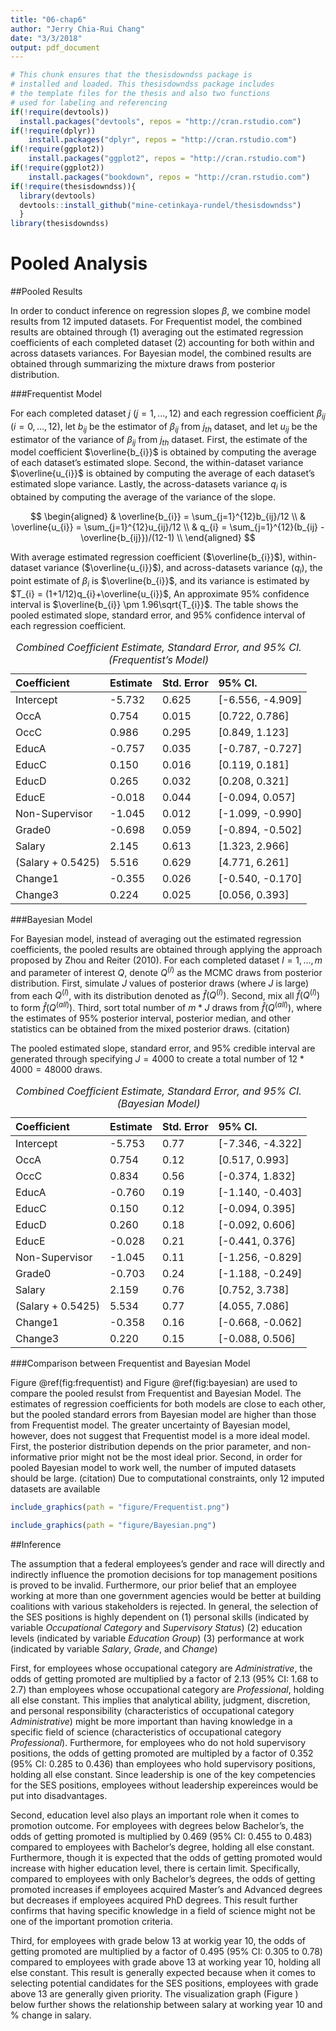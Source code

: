 ```yaml
---
title: "06-chap6"
author: "Jerry Chia-Rui Chang"
date: "3/3/2018"
output: pdf_document
---
```


```r
# This chunk ensures that the thesisdowndss package is
# installed and loaded. This thesisdowndss package includes
# the template files for the thesis and also two functions
# used for labeling and referencing
if(!require(devtools))
  install.packages("devtools", repos = "http://cran.rstudio.com")
if(!require(dplyr))
    install.packages("dplyr", repos = "http://cran.rstudio.com")
if(!require(ggplot2))
    install.packages("ggplot2", repos = "http://cran.rstudio.com")
if(!require(ggplot2))
    install.packages("bookdown", repos = "http://cran.rstudio.com")
if(!require(thesisdowndss)){
  library(devtools)
  devtools::install_github("mine-cetinkaya-rundel/thesisdowndss")
  }
library(thesisdowndss)
```

# Pooled Analysis

##Pooled Results

In order to conduct inference on regression slopes $\beta$, we combine model results from 12 imputed datasets. For Frequentist model, the combined results are obtained through (1) averaging out the estimated regression coefficients of each completed dataset (2) accounting for both within and across datasets variances. For Bayesian model, the combined results are obtained through summarizing the mixture draws from posterior distribution.

###Frequentist Model

For each completed dataset $j$ ($j = 1,...,12$) and each regression coefficient $\beta_{ij}$ ($i = 0,...,12$), let $b_{ij}$ be the estimator of $\beta_{ij}$ from $j_{th}$ dataset, and let $u_{ij}$ be the estimator of the variance of $\beta_{ij}$ from $j_{th}$ dataset.  First, the estimate of the model coefficient $\overline{b_{i}}$ is obtained by computing the average of each dataset's estimated slope. Second, the within-dataset variance $\overline{u_{i}}$ is obtained by computing the average of each dataset's estimated slope variance. Lastly, the across-datasets variance $q_{i}$ is obtained by computing the average of the variance of the slope.

$$
\begin{aligned}
& \overline{b_{i}} = \sum_{j=1}^{12}b_{ij}/12 \\
& \overline{u_{i}} = \sum_{j=1}^{12}u_{ij}/12 \\
& q_{i} = \sum_{j=1}^{12}(b_{ij} -\overline{b_{ij}})/(12-1) \\
\end{aligned}
$$

With average estimated regression coefficient ($\overline{b_{i}}$), within-dataset variance ($\overline{u_{i}}$), and across-datasets variance ($q_{i}$), the point estimate of $\beta_{i}$ is $\overline{b_{i}}$, and its variance is estimated by $T_{i} = (1+1/12)q_{i}+\overline{u_{i}}$, An approximate 95% confidence interval is $\overline{b_{i}} \pm 1.96\sqrt{T_{i}}$. The table shows the pooled estimated slope, standard error, and 95% confidence interval of each regression coefficient.

|Coefficient | Estimate | Std. Error | 95% CI. | 
| :--- | :--- | :--- | :--- | 
|Intercept | -5.732 | 0.625 | [-6.556, -4.909] |
|OccA | 0.754 | 0.015 | [0.722, 0.786] |
|OccC | 0.986 | 0.295 | [0.849,  1.123] |
|EducA | -0.757 | 0.035 | [-0.787, -0.727] |
|EducC | 0.150  | 0.016 | [0.119,  0.181] |
|EducD | 0.265  | 0.032 | [0.208,  0.321] |
|EducE | -0.018 | 0.044 | [-0.094,  0.057] |
|Non-Supervisor | -1.045 | 0.012 | [-1.099, -0.990] |
|Grade0 | -0.698 | 0.059 | [-0.894, -0.502]|
|Salary | 2.145 | 0.613 | [1.323, 2.966] |
|(Salary + 0.5425) | 5.516 | 0.629  | [4.771, 6.261] |
|Change1 | -0.355 | 0.026 | [-0.540, -0.170] |
|Change3 | 0.224  | 0.025 | [0.056,  0.393] |
Table: *Combined Coefficient Estimate, Standard Error, and 95% CI. (Frequentist's Model)*

###Bayesian Model

For Bayesian model, instead of averaging out the estimated regression coefficients, the pooled results are obtained through applying the approach proposed by Zhou and Reiter (2010). For each completed dataset $l = 1,...,m$ and parameter of interest $Q$, denote $Q^{(l)}$ as the MCMC draws from posterior distribution. First, simulate $J$ values of posterior draws (where $J$ is large) from each $Q^{(l)}$, with its distribution denoted as $\hat{f}(Q^{(l)})$. Second, mix all $\hat{f}(Q^{(l)})$ to form $\hat{f}(Q^{(all)})$. Third, sort total number of $m*J$ draws from $\hat{f}(Q^{(all)})$, where the estimates of 95% posterior interval, posterior median, and other statistics can be obtained from the mixed posterior draws. (citation)

The pooled estimated slope, standard error, and 95% credible interval are generated through specifying $J = 4000$ to create a total number of $12*4000 = 48000$ draws. 

|Coefficient | Estimate | Std. Error | 95% CI. | 
| :--- | :--- | :--- | :--- |       
|Intercept | -5.753 | 0.77 | [-7.346, -4.322] |
|OccA | 0.754 | 0.12 |  [0.517,  0.993] |
|OccC | 0.834 | 0.56 | [-0.374,  1.832] |
|EducA | -0.760 | 0.19 | [-1.140, -0.403] |
|EducC | 0.150 | 0.12 | [-0.094,  0.395] |
|EducD | 0.260 | 0.18 | [-0.092,  0.606] |
|EducE | -0.028 | 0.21 | [-0.441,  0.376] |
|Non-Supervisor | -1.045 | 0.11 | [-1.256, -0.829] |
|Grade0 | -0.703 | 0.24 | [-1.188, -0.249] |
|Salary | 2.159 | 0.76 |  [0.752,  3.738] |
|(Salary + 0.5425) | 5.534 | 0.77 |  [4.055,  7.086] |
|Change1 | -0.358 | 0.16 | [-0.668, -0.062] |
|Change3 | 0.220 | 0.15 | [-0.088,  0.506] |
Table: *Combined Coefficient Estimate, Standard Error, and 95% CI. (Bayesian Model)*

###Comparison between Frequentist and Bayesian Model

Figure \@ref(fig:frequentist) and Figure \@ref(fig:bayesian) are used to compare the pooled resulst from Frequentist and Bayesian Model. The estimates of regression coefficients for both models are close to each other, but the pooled standard errors from Bayesian model are higher than those from Frequentist model. The greater uncertainty of Bayesian model, however, does not suggest that Frequentist model is a more ideal model. First, the posterior distribution depends on the prior parameter, and non-informative prior might not be the most ideal prior. Second, in order for pooled Bayesian model to work well, the number of imputed datasets should be large. (citation) Due to computational constraints, only 12 imputed datasets are available

```r
include_graphics(path = "figure/Frequentist.png")
```

```r
include_graphics(path = "figure/Bayesian.png")
```


##Inference

The assumption that a federal employees's gender and race will directly and indirectly influence the promotion decisions for top management positions is proved to be invalid. Furthermore, our prior belief that an employee working at more than one government agencies would be better at building coalitions with various stakeholders is rejected. In general, the selection of the SES positions is highly dependent on (1) personal skills (indicated by variable _Occupational Category_ and _Supervisory Status_) (2) education levels (indicated by variable _Education Group_) (3) performance at work (indicated by variable _Salary_, _Grade_, and _Change_)

First, for employees whose occupational category are _Administrative_, the odds of getting promoted are multiplied by a factor of 2.13 (95% CI: 1.68 to 2.7) than employees whose occupational category are _Professional_, holding all else constant. This implies that analytical ability, judgment, discretion, and personal responsibility (characteristics of occupational category _Administrative_) might be more important than having knowledge in a specific field of science (characteristics of occupational category _Professional_). Furthermore, for employees who do not hold supervisory positions, the odds of getting promoted are multipled by a factor of 0.352 (95% CI: 0.285 to 0.436) than employees who hold supervisory positions, holding all else constant. Since leadership is one of the key competencies for the SES positions, employees without leadership expereinces would be put into disadvantages. 

Second, education level also plays an important role when it comes to promotion outcome. For employees with degrees below Bachelor's, the odds of getting promoted is multiplied by 0.469 (95% CI: 0.455 to 0.483) compared to employees with Bachelor's degree, holding all else constant. Furthermore, though it is expected that the odds of getting promoted would increase with higher education level, there is certain limit. Specifically, compared to employees with only Bachelor's degrees, the odds of getting promoted increases if employees acquired Master's and Advanced degrees but decreases if employees acquired PhD degrees. This result further confirms that having specific knowledge in a field of science might not be one of the important promotion criteria.

Third, for employees with grade below 13 at workig year 10, the odds of getting promoted are multiplied by a factor of 0.495 (95% CI: 0.305 to 0.78) compared to employees with grade above 13 at working year 10, holding all else constant. This result is generally expected because when it comes to selecting potential candidates for the SES positions, employees with grade above 13 are generally given priority. The visualization graph (Figure ) below further shows the relationship between salary at working year 10 and % change in salary. 